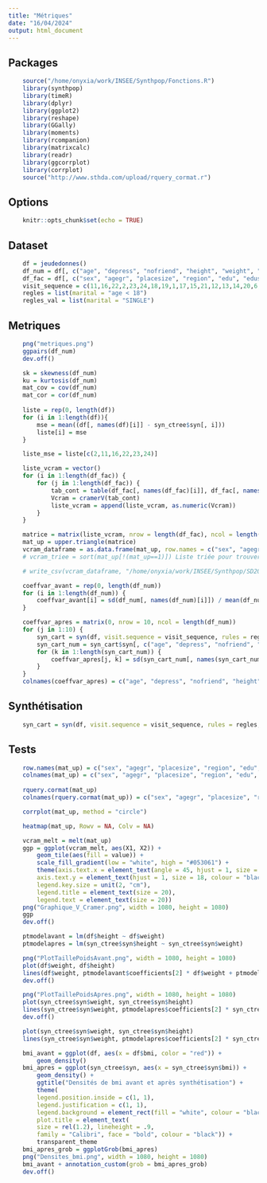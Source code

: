 ```yaml
---
title: "Métriques"
date: "16/04/2024"
output: html_document
---
```


## Packages
```r
    source("/home/onyxia/work/INSEE/Synthpop/Fonctions.R")
    library(synthpop)
    library(timeR)
    library(dplyr)
    library(ggplot2)
    library(reshape)
    library(GGally)
    library(moments)
    library(rcompanion)
    library(matrixcalc)
    library(readr)
    library(ggcorrplot)
    library(corrplot)
    source("http://www.sthda.com/upload/rquery_cormat.r")
```

## Options
```r
    knitr::opts_chunk$set(echo = TRUE)
```

## Dataset
```r
    df = jeudedonnes()
    df_num = df[, c("age", "depress", "nofriend", "height", "weight", "bmi")]
    df_fac = df[, c("sex", "agegr", "placesize", "region", "edu", "eduspec", "socprof", "marital", "ls", "trust", "trustfam", "trustneigh", "sport", "smoke", "alcsol", "wkabint", "englang")]
    visit_sequence = c(11,16,22,2,23,24,18,19,1,17,15,21,12,13,14,20,6,3,9,4,10,8,5,7)
    regles = list(marital = "age < 18")
    regles_val = list(marital = "SINGLE")
```

## Metriques
```r
    png("metriques.png")
    ggpairs(df_num)
    dev.off()

    sk = skewness(df_num)
    ku = kurtosis(df_num)
    mat_cov = cov(df_num)
    mat_cor = cor(df_num)
    
    liste = rep(0, length(df))
    for (i in 1:length(df)){
        mse = mean((df[, names(df)[i]] - syn_ctree$syn[, i]))
        liste[i] = mse
    }

    liste_mse = liste[c(2,11,16,22,23,24)]

    liste_vcram = vector()
    for (i in 1:length(df_fac)) { 
        for (j in 1:length(df_fac)) {
            tab_cont = table(df_fac[, names(df_fac)[i]], df_fac[, names(df_fac)[j]])
            Vcram = cramerV(tab_cont)
            liste_vcram = append(liste_vcram, as.numeric(Vcram))
        }
    }

    matrice = matrix(liste_vcram, nrow = length(df_fac), ncol = length(df_fac))
    mat_up = upper.triangle(matrice)
    vcram_dataframe = as.data.frame(mat_up, row.names = c("sex", "agegr", "placesize", "region", "edu", "eduspec", "socprof", "marital", "ls", "trust", "trustfam", "trustneigh", "sport", "smoke", "alcsol", "wkabint", "englang"), colnames = c("sex", "agegr", "placesize", "region", "edu", "eduspec", "socprof", "marital", "ls", "trust", "trustfam", "trustneigh", "sport", "smoke", "alcsol", "wkabint", "englang"))
    # vcram_triee = sort(mat_up[!(mat_up==1)]) Liste triée pour trouver les plus grandes valeurs

    # write_csv(vcram_dataframe, "/home/onyxia/work/INSEE/Synthpop/SD2011/vcramer.csv")

    coeffvar_avant = rep(0, length(df_num))
    for (i in 1:length(df_num)) {
        coeffvar_avant[i] = sd(df_num[, names(df_num)[i]]) / mean(df_num[, names(df_num)[i]])
    }

    coeffvar_apres = matrix(0, nrow = 10, ncol = length(df_num))
    for (j in 1:10) {
        syn_cart = syn(df, visit.sequence = visit_sequence, rules = regles, rvalues = regles_val, seed = j)
        syn_cart_num = syn_cart$syn[, c("age", "depress", "nofriend", "height", "weight", "bmi")]
        for (k in 1:length(syn_cart_num)) {
            coeffvar_apres[j, k] = sd(syn_cart_num[, names(syn_cart_num)[k]]) / mean(syn_cart_num[, names(syn_cart_num)[k]])
        }
    }
    colnames(coeffvar_apres) = c("age", "depress", "nofriend", "height", "weight", "bmi")
```

## Synthétisation
```r
    syn_cart = syn(df, visit.sequence = visit_sequence, rules = regles, rvalues = regles_val)
```

## Tests
```r
    row.names(mat_up) = c("sex", "agegr", "placesize", "region", "edu", "eduspec", "socprof", "marital", "ls", "trust", "trustfam", "trustneigh", "sport", "smoke", "alcsol", "wkabint", "englang")
    colnames(mat_up) = c("sex", "agegr", "placesize", "region", "edu", "eduspec", "socprof", "marital", "ls", "trust", "trustfam", "trustneigh", "sport", "smoke", "alcsol", "wkabint", "englang")
   
    rquery.cormat(mat_up)
    colnames(rquery.cormat(mat_up)) = c("sex", "agegr", "placesize", "region", "edu", "eduspec", "socprof", "marital", "ls", "trust", "trustfam", "trustneigh", "sport", "smoke", "alcsol", "wkabint", "englang")

    corrplot(mat_up, method = "circle")

    heatmap(mat_up, Rowv = NA, Colv = NA)

    vcram_melt = melt(mat_up)
    ggp = ggplot(vcram_melt, aes(X1, X2)) +
        geom_tile(aes(fill = value)) +
        scale_fill_gradient(low = "white", high = "#053061") +
        theme(axis.text.x = element_text(angle = 45, hjust = 1, size = 18, colour = "black"),
        axis.text.y = element_text(hjust = 1, size = 18, colour = "black"),
        legend.key.size = unit(2, "cm"),
        legend.title = element_text(size = 20),
        legend.text = element_text(size = 20))
    png("Graphique_V_Cramer.png", width = 1080, height = 1080)
    ggp
    dev.off()
```

```r
    ptmodelavant = lm(df$height ~ df$weight)
    ptmodelapres = lm(syn_ctree$syn$height ~ syn_ctree$syn$weight)

    png("PlotTaillePoidsAvant.png", width = 1080, height = 1080)
    plot(df$weight, df$height)
    lines(df$weight, ptmodelavant$coefficients[2] * df$weight + ptmodelavant$coefficients[1], col = "red")
    dev.off()

    png("PlotTaillePoidsApres.png", width = 1080, height = 1080)
    plot(syn_ctree$syn$weight, syn_ctree$syn$height)
    lines(syn_ctree$syn$weight, ptmodelapres$coefficients[2] * syn_ctree$syn$weight + ptmodelapres$coefficients[1], col = "red")
    dev.off()

    plot(syn_ctree$syn$weight, syn_ctree$syn$height)
    lines(syn_ctree$syn$weight, ptmodelapres$coefficients[2] * syn_ctree$syn$weight + ptmodelapres$coefficients[1], col = "red")

    bmi_avant = ggplot(df, aes(x = df$bmi, color = "red")) +
        geom_density()
    bmi_apres = ggplot(syn_ctree$syn, aes(x = syn_ctree$syn$bmi)) +
        geom_density() +
        ggtitle("Densités de bmi avant et après synthétisation") +
        theme(
        legend.position.inside = c(1, 1),
        legend.justification = c(1, 1),
        legend.background = element_rect(fill = "white", colour = "black"),
        plot.title = element_text(
        size = rel(1.2), lineheight = .9,
        family = "Calibri", face = "bold", colour = "black")) +
        transparent_theme
    bmi_apres_grob = ggplotGrob(bmi_apres)
    png("Densites_bmi.png", width = 1080, height = 1080)
    bmi_avant + annotation_custom(grob = bmi_apres_grob)
    dev.off()
```